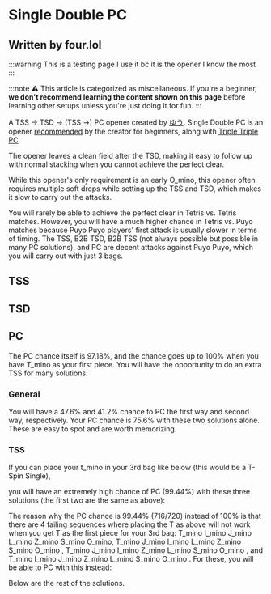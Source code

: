 
# Single Double PC
## Written by four.lol

:::warning
This is a testing page
I use it bc it is the opener I know the most
:::

:::note
⚠️ This article is categorized as miscellaneous. If you're a beginner, **we don't recommend learning the content shown on this page** before learning other setups unless you're just doing it for fun.
:::

<YtEmbed videoId="q_zU-YO0Ivg"></YtEmbed>


A TSS → TSD → (TSS →) PC opener created by [ゆう](https://www.youtube.com/channel/UCsltaGhBbx73YzPRp0llgOw). Single Double PC is an opener [recommended](https://tetrisopener.wicurio.com/index.php?%E3%83%86%E3%83%88%E3%83%AA%E3%82%B9%E5%88%9D%E5%BF%83%E8%80%85%E5%90%91%E3%81%91%E3%83%86%E3%83%B3%E3%83%97%E3%83%AC) by the creator for beginners, along with [Triple Triple PC](https://four.lol/openers/tt-pc).

The opener leaves a clean field after the TSD, making it easy to follow up with normal stacking when you cannot achieve the perfect clear.

While this opener's only requirement is an early O_mino, this opener often requires multiple soft drops while setting up the TSS and TSD, which makes it slow to carry out the attacks.

You will rarely be able to achieve the perfect clear in Tetris vs. Tetris matches. However, you will have a much higher chance in Tetris vs. Puyo matches because Puyo Puyo players' first attack is usually slower in terms of timing. The TSS, B2B TSD, B2B TSS (not always possible but possible in many PC solutions), and PC are decent attacks against Puyo Puyo, which you will carry out with just 3 bags.

## TSS

<FumenCanvas fumenData="v115@0gAtHeBtGewhAtFehlwhRpAeR4i0glwhRpR4Ceg0gl?whJeAgHPhAtFeCPAtIeAtKeAAA" gif={true}/> <FumenCanvas fumenData="v115@0gAtHeBtGewhAtywCehlwhRpwwR4i0glwhRpR4Ceg0?glwhJeAgH0gAtHeAtHewhAewhxwCeglg0AeQagWAeglQ4hl?AeAtIeAtKeAgH" gif={true}/> <FumenCanvas fumenData="v115@+gA8HeB8GeE8CeG8CeC8JeAgH"/>

## TSD
<FumenCanvas fumenData="v115@fgwhIewhRpGewhRpAtCei0whA8BtDeglg0B8AtCeil?E8AeR4G8R4AeC8JeAgH"/> <FumenCanvas fumenData="v115@fgwhIewhRpGewhRpAtCei0whA8BtDeglg0B8Atywil?E8wwR4G8R4AeC8JeAgH"/> <FumenCanvas fumenData="v115@zgA8IeC8GeD8CeG8DeH8AeC8JeAgH"/>

## PC

The PC chance itself is 97.18%, and the chance goes up to 100% when you have T_mino as your first piece. You will have the opportunity to do an extra TSS for many solutions.

### General

You will have a 47.6% and 41.2% chance to PC the first way and second way, respectively. Your PC chance is 75.6% with these two solutions alone. These are easy to spot and are worth memorizing.

<FumenCanvas fumenData="v115@zgA8i0whilRpC8g0whglR4RpD8whR4G8whywH8wwC8?JeAgH"/> <FumenCanvas fumenData="v115@zgA8zhh0AtRpC8hlg0BtRpD8glg0AtG8glywH8wwC8?JeAgH"/>

### TSS
If you can place your t_mino in your 3rd bag like below (this would be a T-Spin Single),

<FumenCanvas fumenData="v115@zgA8IeC8GeD8CeG8AeywH8wwC8JeAgH"/>

you will have an extremely high chance of PC (99.44%) with these three solutions (the first two are the same as above):

<FumenCanvas fumenData="v115@zgA8i0whilRpC8g0whglR4RpD8whR4G8whywH8wwC8?JeAgH"/> <FumenCanvas fumenData="v115@zgA8zhh0AtRpC8hlg0BtRpD8glg0AtG8glywH8wwC8?JeAgH"/> <FumenCanvas fumenData="v115@zgA8zhg0R4RpC8hli0RpD8glR4G8glywH8wwC8JeAg?H"/>

The reason why the PC chance is 99.44% (716/720) instead of 100% is that there are 4 failing sequences where placing the T as above will not work when you get T as the first piece for your 3rd bag: T_mino I_mino J_mino L_mino Z_mino S_mino O_mino, T_mino J_mino I_mino L_mino Z_mino S_mino O_mino , T_mino J_mino I_mino Z_mino L_mino S_mino O_mino , and T_mino I_mino J_mino Z_mino L_mino S_mino O_mino . For these, you will be able to PC with this instead:

<FumenCanvas fumenData="v115@zgA8i0ilAtRpC8g0glwwBtRpD8ywG8zhH8AtC8JeAg?H"/>

Below are the rest of the solutions.

<FumenCanvas fumenData="v115@zgA8zhQ4hlRpC8BtR4glRpD8BtQ4G8i0glH8g0C8Je?AgH"/> <FumenCanvas fumenData="v115@zgA8zhQ4ywglC8BtR4ilD8BtQ4G8i0wwH8g0C8JeAg?H"/>
<FumenCanvas fumenData="v115@zgA8i0zhRpC8g0ilAtRpD8ywG8glwwBtH8AtC8JeAg?H"/> <FumenCanvas fumenData="v115@zgA8zhi0RpC8hlywRpD8glQ4wwG8glR4g0H8Q4C8Je?AgH"/>
<FumenCanvas fumenData="v115@zgA8zhi0RpC8hlywRpD8glQ4wwG8glR4g0H8Q4C8Je?AgH"/> <FumenCanvas fumenData="v115@zgA8i0whywRpC8g0whilRpD8whBtG8whglBtH8wwC8?JeAgH"/>
<FumenCanvas fumenData="v115@zgA8zhhlg0RpC8ywglg0RpD8wwR4G8R4h0H8glC8Je?AgH"/> <FumenCanvas fumenData="v115@zgA8i0ilAtRpC8g0Q4ywRpD8R4wwG8glQ4BtH8AtC8?JeAgH"/>
